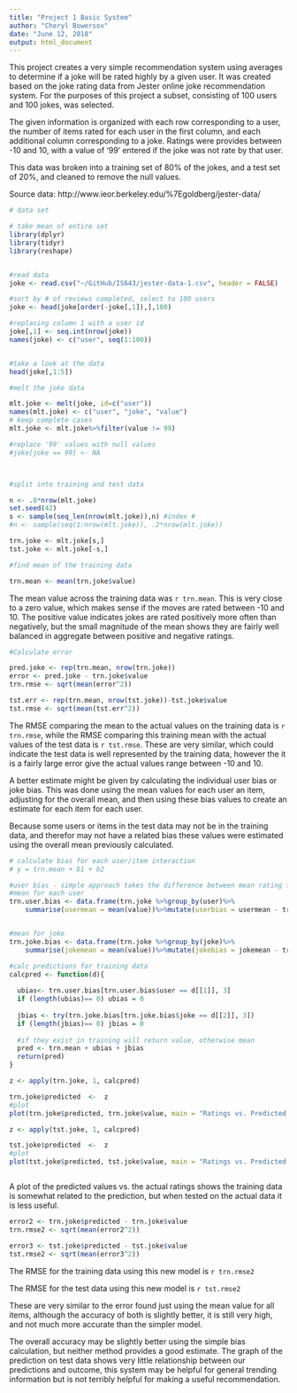 ```yaml
---
title: "Project 1 Basic System"
author: "Cheryl Bowersox"
date: "June 12, 2018"
output: html_document
---
```


This project creates a very simple recommendation system using averages to determine if a joke will be rated highly by a given user.  It was created based on the joke rating data from Jester online joke recommendation system. 
For the purposes of this project a subset, consisting of 100 users and 100 jokes, was selected. 

The given information is organized with each row corresponding to a user, the number of items rated for each user in the first column, and each additional column corresponding to a joke. 
Ratings were provides between -10 and 10, with a value of '99' entered if the joke was not rate by that user. 

This data was broken into a training set of 80% of the jokes, and a test set of 20%, and cleaned to remove the null values. 

Source data: 
http://www.ieor.berkeley.edu/%7Egoldberg/jester-data/ 

```r
# data set 

# take mean of entire set
library(dplyr)
library(tidyr)
library(reshape)


#read data
joke <- read.csv("~/GitHub/IS643/jester-data-1.csv", header = FALSE)

#sort by # of reviews completed, select to 100 users
joke <- head(joke[order(-joke[,1]),],100)

#replacing column 1 with a user id
joke[,1] <- seq.int(nrow(joke))
names(joke) <- c("user", seq(1:100))


#take a look at the data
head(joke[,1:5])

#melt the joke data

mlt.joke <- melt(joke, id=c("user")) 
names(mlt.joke) <- c("user", "joke", "value")
# keep complete cases 
mlt.joke <- mlt.joke%>%filter(value != 99)

#replace '99' values with null values
#joke[joke == 99] <- NA



#split into training and test data

n <- .8*nrow(mlt.joke)
set.seed(42)
s <- sample(seq_len(nrow(mlt.joke)),n) #index #
#n <- sample(seq(1:nrow(mlt.joke)), .2*nrow(mlt.joke))

trn.joke <- mlt.joke[s,]
tst.joke <- mlt.joke[-s,]


```


```r

#find mean of the training data

trn.mean <- mean(trn.joke$value)
```

The mean value across the training data was `r trn.mean`.  This is very close to a zero value, which makes sense if the moves are rated between -10 and 10.  The positive value indicates jokes are rated positively more often than negatively, but the small magnitude of the mean shows they are fairly well balanced in aggregate between positive and negative ratings.  

```r
#Calculate error 

pred.joke <- rep(trn.mean, nrow(trn.joke))
error <- pred.joke - trn.joke$value
trn.rmse <- sqrt(mean(error^2))

tst.err <- rep(trn.mean, nrow(tst.joke))-tst.joke$value
tst.rmse <- sqrt(mean(tst.err^2))
```

The RMSE comparing the mean to the actual values on the training data is `r trn.rmse`, while the RMSE comparing this training mean with the actual values of the test data is `r tst.rmse`.  These are very similar, which could indicate the test data is well represented by the training data, however the it is a fairly large error give the actual values range between -10 and 10. 


A better estimate might be given by calculating the individual user bias or joke bias. This was done using the mean values for each user an item, adjusting for the overall mean, and then using these bias values to create an estimate for each item for each user.  

Because some users or items in the test data may not be in the training data, and therefor may not have a related bias these values were estimated using the overall mean previously calculated. 



```r
# calculate bias for each user/item interaction
# y = trn.mean + b1 + b2

#user bias - simple approach takes the difference between mean rating for user - trn.mea
#mean for each user
trn.user.bias <- data.frame(trn.joke %>%group_by(user)%>%
    summarise(usermean = mean(value))%>%mutate(userbias = usermean - trn.mean))


#mean for joke
trn.joke.bias <- data.frame(trn.joke %>%group_by(joke)%>%
    summarise(jokemean = mean(value))%>%mutate(jokebias = jokemean - trn.mean))

#calc predictions for training data
calcpred <- function(d){
  
  ubias<- trn.user.bias[trn.user.bias$user == d[[1]], 3]
  if (length(ubias)== 0) ubias = 0
   
  jbias <- try(trn.joke.bias[trn.joke.bias$joke == d[[2]], 3])
  if (length(jbias)== 0) jbias = 0
  
  #if they exist in training will return value, otherwise mean
  pred <- trn.mean + ubias + jbias
  return(pred)
}

z <- apply(trn.joke, 1, calcpred)

trn.joke$predicted  <-  z
#plot 
plot(trn.joke$predicted, trn.joke$value, main = "Ratings vs. Predicted - Training")

z <- apply(tst.joke, 1, calcpred)

tst.joke$predicted  <-  z
#plot 
plot(tst.joke$predicted, tst.joke$value, main = "Ratings vs. Predicted - Testing")



```


A plot of the predicted values vs. the actual ratings shows the training data is somewhat related to the prediction, but when tested on the actual data it is less useful. 


```r
error2 <- trn.joke$predicted - trn.joke$value
trn.rmse2 <- sqrt(mean(error2^2))

error3 <- tst.joke$predicted - tst.joke$value
tst.rmse2 <- sqrt(mean(error3^2))

```
The RMSE for the training data using this new model is `r trn.rmse2`

The RMSE for the test data using this new model is `r tst.rmse2`

These are very similar to the error found just using the mean value for all items,  although the accuracy of both is slightly better, it is still very high, and not much more accurate than the simpler model. 

The overall accuracy may be slightly better using the simple bias calculation, but neither method provides a good estimate. The graph of the prediction on test data shows very little relationship between our predictions and outcome, this system may be helpful for general trending information but is not terribly helpful for making a useful recommendation. 




